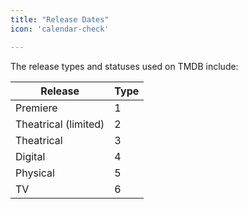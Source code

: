 ```yaml
---
title: "Release Dates"
icon: 'calendar-check'

---
```


The release types and statuses used on TMDB include:



| Release              | Type |
| -------------------- | ---- |
| Premiere             | 1    |
| Theatrical (limited) | 2    |
| Theatrical           | 3    |
| Digital              | 4    |
| Physical             | 5    |
| TV                   | 6    |